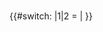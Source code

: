 <div style="color:transparent; width:1px; height:1px; overflow:hidden;">----- ----- ----- ----- ----- ----- This comment contains spoiler tags ----- ----- ----- ----- ----- ----- ----- ----- ----- ----- ----- ----- -----</div >
{{#switch: {{{episode|3}}}
|1|2 = {{{msg|THIS IS A SPOILER}}}
|{{SpoilersMessage|msg={{{msg|}}} }}
}}